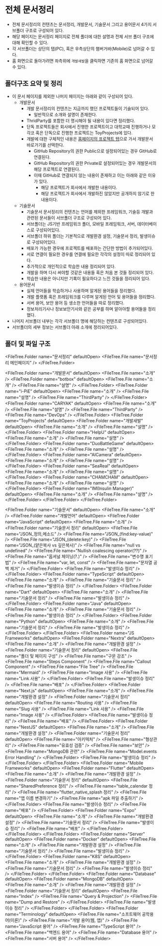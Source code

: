 
# 전체 문서정리

- 전체 문서정리의 컨텐츠는 문서정리, 개발문서, 기술문서 그리고 용어문서 4가지 서브폴더 구조로 구성되어 있다.
- 해당 페이지는 문서정리 페이지로 전체 폴더에 대한 설명과 전체 서브 폴더 구조에 대해 확인할 수 있다.
- 각 서브폴더는 상단의 탭(PC), 혹은 우측상단의 햄버거바(Mobile)로 넘어갈 수 있다.
- 홈 화면으로 돌아가려면 좌측위에 `개발새발`을 클릭하면 기존의 홈 화면으로 넘어갈 수 있다.

## 폴더구조 요약 및 정리

- 이 문서 페이지를 제외한 나머지 페이지는 아래와 같이 구성되어 있다.
  - 개발문서
    - 개발 문서정리의 컨텐츠는 지금까지 했던 프로젝트들이 기술되어 있다.
      - 일반적으로 소개와 설명이 존재한다.
    - ThridParty를 포함한 더 명시해야 될 내용이 있다면 정리했다.
    - 단독 프로젝트들은 회사에서 진행한 프로젝트이고 대학교때 진행하거나 모각코 혹은 단독으로 진행한 프로젝트는 ToyProjects에 있다.
    - 개발에 대한 구체적인 내용은 [홈페이지의 프로젝트 탭](/project)으로 가서 개발문서 바로가기를 선택한다.
      - GitHub Repository의 권한 Public으로 설정되어있는 경우 GitHub로 연결된다.
      - GitHub Repository의 권한 Private로 설정되어있는 경우 개발문서의 해당 프로젝트로 연결된다.
      - 이때 GitHub로 연결되지 않는 내용이 존재하고 이는 아래와 같은 이유가 있다.
        - 해당 프로젝트가 회사에서 개발한 내용이다.
        - 해당 프로젝트가 회사에서 개발하진 않았지만 공개하지 않기로 한 내용이다.
  - 기술문서
    - 기술문서 문서정리의 컨텐츠는 언어를 제외한 프레임워크, 기술등 개발과 관련된 문서들이 서브폴더 구조로 구성되어 있다.
    - 서브폴더는 JS기반 프레임워크 폴더, 모바일 프레임워크, 서버, 데이터베이스로 구성되어있다.
    - 서브폴더 하위 폴더는 기본적으로 개발환경 설정, 기술문서 정리, 발생이슈로 구성되어있다.
    - 배포가 가능한 경우에 프로젝트를 배포하는 간단한 방법이 추가되어있다.
    - 서로 연결이 필요한 경우를 연결에 필요한 각각의 설정이 따로 정리되어 있다.
    - 추가적으로 개인적으로 학습한 내용 정리되어 있다.
    - 개발을 하며 다시 써야할 것같은 내용들 혹은 처음 본 것들 정리되어 있다.
    - 학습한 내용은 아니지만 기록이 필요하다고 느낀 것들을 정리되어 있다.
  - 용어문서
    - 실제 언어들을 학습하거나 사용하며 알게된 용어들을 정리했다.
    - 개발 플랫폼 혹은 프레임워크를 다루며 알게된 언어 및 용어들을 정리했다.
    - 서버 용어, 보안 용어 등 생소한 언어들을 따로 정리했다.
    - 정보처리기사나 정보보안기사와 같은 공부를 하며 알아야할 용어들을 정리했다.
- 나머지 서브폴더 내부는 각각 서브폴더 명에 해당하는 컨텐츠로 구성되어있다.
- 서브폴더의 세부 정보는 서브폴더 아래 소개에 정리되어있다.

## 폴더 및 파일 구조

<FileTree.Folder name="문서정리" defaultOpen>
  <FileTree.File name="문서정리 메인페이지" />
</FileTree.Folder>

<FileTree.Folder name="개발문서" defaultOpen>
  <FileTree.File name="소개" />
  <FileTree.Folder name="botbox" defaultOpen>
    <FileTree.File name="소개" />
    <FileTree.File name="설명" />
  </FileTree.Folder>
  <FileTree.Folder name="i-PiE" defaultOpen>
    <FileTree.File name="소개" />
    <FileTree.File name="설명" />
    <FileTree.File name="ThirdParty" />
  </FileTree.Folder>
  <FileTree.Folder name="CARYAK" defaultOpen>
    <FileTree.File name="소개" />
    <FileTree.File name="설명" />
    <FileTree.File name="ThirdParty" />
    <FileTree.File name="DevOps" />
  </FileTree.Folder>
  <FileTree.Folder name="ToyProjects" defaultOpen>
    <FileTree.Folder name="개발새발" defaultOpen>
      <FileTree.File name="소개" />
      <FileTree.File name="설명" />
    </FileTree.Folder>
    <FileTree.Folder name="HelpU" defaultOpen>
      <FileTree.File name="소개" />
      <FileTree.File name="설명" />
    </FileTree.Folder>
    <FileTree.Folder name="DuoBattleGame" defaultOpen>
      <FileTree.File name="소개" />
      <FileTree.File name="설명" />
    </FileTree.Folder>
    <FileTree.Folder name="AICamera" defaultOpen>
      <FileTree.File name="소개" />
      <FileTree.File name="설명" />
    </FileTree.Folder>
    <FileTree.Folder name="SeaReal" defaultOpen>
      <FileTree.File name="소개" />
      <FileTree.File name="설명" />
    </FileTree.Folder>
    <FileTree.Folder name="CHAMCHAM" defaultOpen>
      <FileTree.File name="소개" />
      <FileTree.File name="설명" />
    </FileTree.Folder>
    <FileTree.Folder name="IM(Insulin Manager)" defaultOpen>
      <FileTree.File name="소개" />
      <FileTree.File name="설명" />
    </FileTree.Folder>
  </FileTree.Folder>
</FileTree.Folder>

<FileTree.Folder name="기술문서" defaultOpen>
  <FileTree.File name="소개" />
  <FileTree.Folder name="개발언어" defaultOpen>
    <FileTree.Folder name="JavaScript" defaultOpen>
      <FileTree.File name="소개" />
      <FileTree.Folder name="기술문서 정리" defaultOpen>
        <FileTree.File name="JSON_정의,메소드" />
        <FileTree.File name="JSON_(find:key-value)" />
        <FileTree.File name="JSON_(delete:key)" />
        <FileTree.File name="JSON_(얕은복사 vs 깊은복사)" />
        <FileTree.File name="null vs undefined" />
        <FileTree.File name="Nullish coalescing operator(??)" />
        <FileTree.File name="옵셔널 체이닝(?.)" />
        <FileTree.File name="변수명 표기법" />
        <FileTree.File name="var, let, const" />
        <FileTree.File name="문자열 공백 제거" />
      </FileTree.Folder>
      <FileTree.File name="발생이슈 정리" />
    </FileTree.Folder>
    <FileTree.Folder name="TypeScript" defaultOpen>
      <FileTree.File name="소개" />
      <FileTree.File name="기술문서 정리" />
      <FileTree.File name="발생이슈 정리" />
    </FileTree.Folder>
    <FileTree.Folder name="Dart" defaultOpen>
      <FileTree.File name="소개" />
      <FileTree.File name="기술문서 정리" />
      <FileTree.File name="발생이슈 정리" />
    </FileTree.Folder>
    <FileTree.Folder name="Java" defaultOpen>
      <FileTree.File name="소개" />
      <FileTree.File name="기술문서 정리" />
      <FileTree.File name="발생이슈 정리" />
    </FileTree.Folder>
    <FileTree.Folder name="Python" defaultOpen>
      <FileTree.File name="소개" />
      <FileTree.File name="기술문서 정리" />
      <FileTree.File name="발생이슈 정리" />
    </FileTree.Folder>
  </FileTree.Folder>
  <FileTree.Folder name="JS Frameworks" defaultOpen>
    <FileTree.Folder name="Nextra" defaultOpen>
      <FileTree.File name="소개" />
      <FileTree.File name="개발환경 설정" />
      <FileTree.Folder name="기술문서 정리" defaultOpen>
        <FileTree.File name="폴더 및 페이지 구성" />
        <FileTree.File name="구문 강조" />
        <FileTree.File name="Steps Component" />
        <FileTree.File name="Callout Component" />
        <FileTree.File name="File Tree" />
        <FileTree.File name="Mermaid" />
        <FileTree.File name="Image 사용" />
        <FileTree.File name="Link 사용" />
      </FileTree.Folder>
      <FileTree.File name="발생이슈 정리" />
      <FileTree.File name="배포" />
    </FileTree.Folder>
    <FileTree.Folder name="Next.js" defaultOpen>
      <FileTree.File name="소개" />
      <FileTree.File name="개발환경 설정" />
      <FileTree.Folder name="기술문서 정리" defaultOpen>
        <FileTree.File name="Routing 사용" />
        <FileTree.File name="Slug 사용" />
        <FileTree.File name="Link 사용" />
        <FileTree.File name="Image 사용" />
      </FileTree.Folder>
      <FileTree.File name="발생이슈 정리" />
      <FileTree.File name="배포" />
    </FileTree.Folder>
    <FileTree.Folder name="NestJS" defaultOpen>
      <FileTree.File name="소개" />
      <FileTree.File name="개발환경 설정" />
      <FileTree.Folder name="기술문서 정리" defaultOpen>
        <FileTree.File name="아키텍처" />
        <FileTree.File name="형상관리" />
        <FileTree.File name="유효성 검증" />
        <FileTree.File name="보안" />
        <FileTree.File name="MongoDB 관련" />
        <FileTree.File name="Model.events Error Handling" />
      </FileTree.Folder>
      <FileTree.File name="발생이슈 정리" />
    </FileTree.Folder>
  </FileTree.Folder>
  <FileTree.Folder name="Mobile Frameworks" defaultOpen>
    <FileTree.Folder name="Flutter" defaultOpen>
      <FileTree.File name="소개" />
      <FileTree.File name="개발환경 설정" />
      <FileTree.Folder name="기술문서 정리" defaultOpen>
        <FileTree.File name="SharedPreference 정리" />
        <FileTree.File name="table_calendar 정리" />
        <FileTree.File name="flutter_native_splash 정리" />
        <FileTree.File name="앱 이름 변경하기" />
        <FileTree.File name="apk 파일 추출하기" />
      </FileTree.Folder>
      <FileTree.File name="발생이슈 정리" />
      <FileTree.File name="배포" />
    </FileTree.Folder>
    <FileTree.Folder name="Expo" defaultOpen>
      <FileTree.File name="소개" />
      <FileTree.File name="개발환경 설정" />
      <FileTree.File name="기술문서 정리" />
      <FileTree.File name="발생이슈 정리" />
      <FileTree.File name="배포" />
    </FileTree.Folder>
  </FileTree.Folder>
</FileTree.Folder>
<FileTree.Folder name="Server" defaultOpen>
  <FileTree.Folder name="Docker" defaultOpen>
    <FileTree.File name="소개" />
    <FileTree.File name="개발환경 설정" />
    <FileTree.File name="기술문서 정리" />
    <FileTree.File name="발생이슈 정리" />
  </FileTree.Folder>
  <FileTree.Folder name="K8S" defaultOpen>
    <FileTree.File name="소개" />
    <FileTree.File name="개발환경 설정" />
    <FileTree.File name="기술문서 정리" />
    <FileTree.File name="발생이슈 정리" />
  </FileTree.Folder>
</FileTree.Folder>
<FileTree.Folder name="Database" defaultOpen>
  <FileTree.Folder name="MongoDB" defaultOpen>
    <FileTree.File name="소개" />
    <FileTree.File name="개발환경 설정" />
    <FileTree.Folder name="기술문서 정리" defaultOpen>
      <FileTree.File name="Index" />
      <FileTree.File name="Query & Projection" />
      <FileTree.File name="Dump and Restore" />
    </FileTree.Folder>
    <FileTree.File name="발생이슈 정리" />
  </FileTree.Folder>
</FileTree.Folder>
<FileTree.Folder name="Terminology" defaultOpen>
  <FileTree.File name="소프트웨어 공학용어(이론)" />
  <FileTree.File name="개발 용어(웹, 앱)" />
  <FileTree.File name="JavaScript 용어" />
  <FileTree.File name="TypeScript 용어" />
  <FileTree.File name="백엔드 용어" />
  <FileTree.File name="Database 용어" />
  <FileTree.File name="서버 용어" />
</FileTree.Folder>
